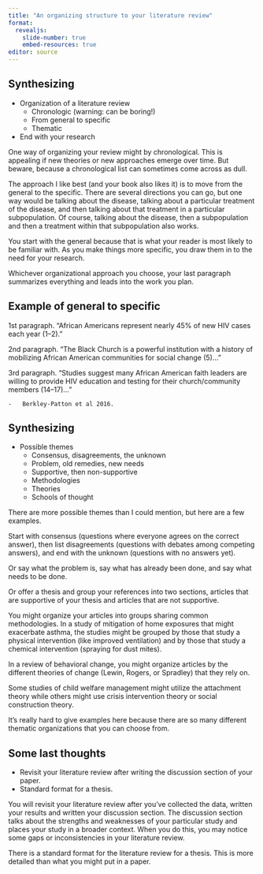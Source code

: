 ```yaml
---
title: "An organizing structure to your literature review"
format: 
  revealjs:
    slide-number: true
    embed-resources: true
editor: source
---
```


## Synthesizing

-   Organization of a literature review
    -   Chronologic (warning: can be boring!)
    -   From general to specific
    -   Thematic
-   End with your research

::: notes
One way of organizing your review might by chronological. This is appealing if new theories or new approaches emerge over time. But beware, because a chronological list can sometimes come across as dull.

The approach I like best (and your book also likes it) is to move from the general to the specific. There are several directions you can go, but one way would be talking about the disease, talking about a particular treatment of the disease, and then talking about that treatment in a particular subpopulation. Of course, talking about the disease, then a subpopulation and then a treatment within that subpopulation also works.

You start with the general because that is what your reader is most likely to be familiar with. As you make things more specific, you draw them in to the need for your research.

Whichever organizational approach you choose, your last paragraph summarizes everything and leads into the work you plan.
:::


## Example of general to specific

1st paragraph. "African Americans represent nearly 45% of new HIV cases each year (1–2)."

2nd paragraph. "The Black Church is a powerful institution with a history of mobilizing African American communities for social change (5)..."

3rd paragraph. "Studies suggest many African American faith leaders are willing to provide HIV education and testing for their church/community members (14–17)..."

    -   Berkley-Patton et al 2016. 


## Synthesizing

-   Possible themes
    -   Consensus, disagreements, the unknown
    -   Problem, old remedies, new needs
    -   Supportive, then non-supportive
    -   Methodologies
    -   Theories
    -   Schools of thought

::: notes
There are more possible themes than I could mention, but here are a few examples. 

Start with consensus (questions where everyone agrees on the correct answer), then list disagreements (questions with debates among competing answers), and end with the unknown (questions with no answers yet).

Or say what the problem is, say what has already been done, and say what needs to be done.

Or offer a thesis and group your references into two sections, articles that are supportive of your thesis and articles that are not supportive.

You might organize your articles into groups sharing common methodologies. In a study of mitigation of home exposures that might exacerbate asthma, the studies might be grouped by those that study a physical intervention (like improved ventilation) and by those that study a chemical intervention (spraying for dust mites). 

In a review of behavioral change, you might organize articles by the different theories of change (Lewin, Rogers, or Spradley) that they rely on. 

Some studies of child welfare management might utilize the attachment theory while others might use crisis intervention theory or social construction theory.

It's really hard to give examples here because there are so many different thematic organizations that you can choose from.
:::

## Some last thoughts

-   Revisit your literature review after writing the discussion section of your paper.
-   Standard format for a thesis. 

::: notes
You will revisit your literature review after you've collected the data, written your results and written your discussion section. The discussion section talks about the strengths and weaknesses of your particular study and places your study in a broader context. When you do this, you may notice some gaps or inconsistencies in your literature review.

There is a standard format for the literature review for a thesis. This is more detailed than what you might put in a paper.
:::
